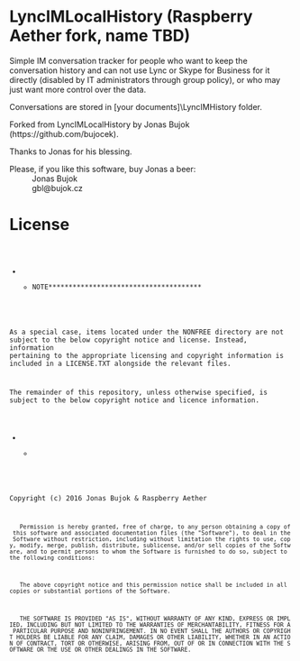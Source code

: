 = '''LyncIMLocalHistory''' (Raspberry Aether fork, name TBD) =

Simple IM conversation tracker for people who want to keep the conversation 
history and can not use Lync or Skype for Business for it directly (disabled by IT administrators through group policy), or who may just want more control over the data.

Conversations are stored in [your documents]\LyncIMHistory folder.

Forked from LyncIMLocalHistory by Jonas Bujok (https://github.com/bujocek).

Thanks to Jonas for his blessing. 

;Please, if you like this software, buy Jonas a beer:
:Jonas Bujok
:gbl@bujok.cz

= License =
<code>
*************************************NOTE**************************************
As a special case, items located under the NONFREE directory are not subject to
the below copyright notice and license. Instead, information pertaining to the
appropriate licensing and copyright information is included in a LICENSE.TXT
alongside the relevant files.

The remainder of this repository, unless otherwise specified, is subject to 
the below copyright notice and licence information.
*******************************************************************************

Copyright (c) 2016 Jonas Bujok & Raspberry Aether

    Permission is hereby granted, free of charge, to any person obtaining a copy of this software and associated documentation files (the "Software"), to deal in the Software without restriction, including without limitation the rights to use, copy, modify, merge, publish, distribute, sublicense, and/or sell copies of the Software, and to permit persons to whom the Software is furnished to do so, subject to the following conditions:

    The above copyright notice and this permission notice shall be included in all copies or substantial portions of the Software.

    THE SOFTWARE IS PROVIDED "AS IS", WITHOUT WARRANTY OF ANY KIND, EXPRESS OR IMPLIED, INCLUDING BUT NOT LIMITED TO THE WARRANTIES OF MERCHANTABILITY, FITNESS FOR A PARTICULAR PURPOSE AND NONINFRINGEMENT. IN NO EVENT SHALL THE AUTHORS OR COPYRIGHT HOLDERS BE LIABLE FOR ANY CLAIM, DAMAGES OR OTHER LIABILITY, WHETHER IN AN ACTION OF CONTRACT, TORT OR OTHERWISE, ARISING FROM, OUT OF OR IN CONNECTION WITH THE SOFTWARE OR THE USE OR OTHER DEALINGS IN THE SOFTWARE.
</code>